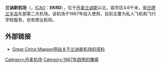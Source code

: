 {{Infobox airport
| name             = 兰讷斯机场
| nativename       = Randers Flyveplads
| image            = Randers airport EKRD.png
| image-width      = 
| caption          = 
| type             = 民用
| operator         = 
| opened           = 1967年
| closed           = 
| city-served      = [[兰讷斯|兰讷斯]]
| location         = [[兰讷斯|兰讷斯]]
| distance_to_city = 4.6千米
| elevation-m      = 47
| website          = 
| IATA             = 
| ICAO             = EKRD
| FAA              = 
| LID              = 
| coordinates      = {{coord|56|30|24|N|10|02|11|E|type:airport}}
| r1-number        = 07/25
| r1-length-f      = 2953
| r1-length-m      = 900
| r1-surface       = 沥青
| stat-year        = 
| stat_passenger   = 
| stat_cargo       = 
| stat_flight      = 
| stat1-header     = 
| stat1-data       = 
| footnotes        = 
}}
'''兰讷斯机场'''（{{lang-da|Randers Flyveplads}}，[[ICAO机场代码|ICAO]]：'''EKRD'''），位于[[丹麦|丹麦]][[兰讷斯|兰讷斯]]以北，距市区4.6千米，是[[日德兰半岛|日德兰半岛]]东部第二大机场。该机场于1967年投入使用，目前主要为私人飞机和飞行学校服务，也有商业航班。

== 外部链接 ==
* {{En icon}}[http://gc.kls2.com/airport/EKRD Great Cirlce Mapper网站关于兰讷斯机场的资料] {{Wayback|url=http://gc.kls2.com/airport/EKRD |date=20181001202547 }}

[[Category:丹麦机场|Category:丹麦机场]]
[[Category:1967年啟用的機場|Category:1967年啟用的機場]]